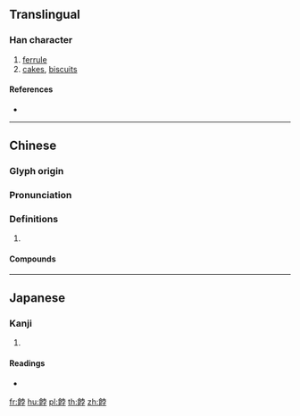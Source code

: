 {{character info/new}}
{{also|饽}}
==Translingual==

===Han character===
{{Han char|rn=184|rad=食|as=07|sn=16|four=84747|canj=OIJBD}}

# [[ferrule]]
# [[cakes]], [[biscuits]]

====References====
* {{Han ref|kx=1420.020|dkj=44162|dj=1945.020|hdz=74454.100|uh=9911|ud=39185|bh=E8C1|bd=59585}}

----

==Chinese==
{{zh-forms|s=饽}}

===Glyph origin===
{{Han etym}}

===Pronunciation===
{{zh-pron
|m=bō
|c=but6
|mc=y
|oc=y
|cat=
}}

===Definitions===
{{zh-hanzi}}

# {{rfdef|zh}}

====Compounds====
{{zh-der|餑餑|香餑餑}}

----

==Japanese==

===Kanji===
{{ja-kanji|grade=|rs=食07}}

# {{defn|lang=ja|sort=食07}}

====Readings====
* {{ja-readings|on=[[ほつ]] (hotsu), [[ぼち]] (bochi)|kun=[[ながい]] (nagai)}}

[[fr:餑]]
[[hu:餑]]
[[pl:餑]]
[[th:餑]]
[[zh:餑]]